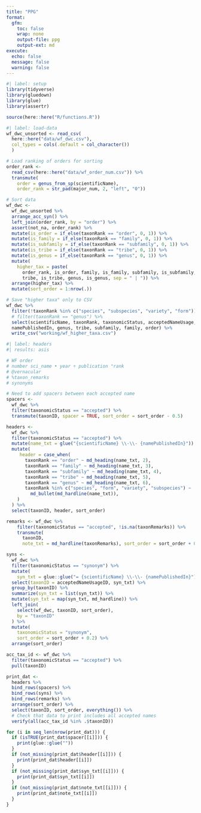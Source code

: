 ```yaml
---
title: "PPG"
format:
  gfm:
    toc: false
    wrap: none
    output-file: ppg
    output-ext: md
execute: 
  echo: false
  message: false
  warning: false
---
```


```r
#| label: setup
library(tidyverse)
library(gluedown)
library(glue)
library(assertr)

source(here::here("R/functions.R"))
```

```r
#| label: load-data
wf_dwc_unsorted <- read_csv(
  here::here("data/wf_dwc.csv"),
  col_types = cols(.default = col_character())
  )

# Load ranking of orders for sorting
order_rank <-
  read_csv(here::here("data/wf_order_num.csv")) %>%
  transmute(
    order = genus_from_sp(scientificName),
    order_rank = str_pad(major_num, 2, "left", "0"))

# Sort data
wf_dwc <-
  wf_dwc_unsorted %>%
  arrange_acc_syn() %>%
  left_join(order_rank, by = "order") %>%
  assert(not_na, order_rank) %>%
  mutate(is_order = if_else(taxonRank == "order", 0, 1)) %>%
  mutate(is_family = if_else(taxonRank == "family", 0, 1)) %>%
  mutate(is_subfamily = if_else(taxonRank == "subfamily", 0, 1)) %>%
  mutate(is_tribe = if_else(taxonRank == "tribe", 0, 1)) %>%
  mutate(is_genus = if_else(taxonRank == "genus", 0, 1)) %>%
  mutate(
    higher_tax = paste(
      order_rank, is_order, family, is_family, subfamily, is_subfamily, 
      tribe, is_tribe, genus, is_genus, sep = " | ")) %>%
  arrange(higher_tax) %>%
  mutate(sort_order = 1:nrow(.))

# Save "higher taxa" only to CSV
wf_dwc %>%
  filter(!taxonRank %in% c("species", "subspecies", "variety", "form")) %>%
  # filter(taxonRank == "genus") %>%
  select(scientificName, taxonRank, taxonomicStatus, acceptedNameUsage,
  namePublishedIn, genus, tribe, subfamily, family, order) %>%
  write_csv("working/wf_higher_taxa.csv")

```

```r
#| label: headers
#| results: asis

# WF order
# number sci_name • year ÷ publication °rank
# @vernacular
# %taxon_remarks
# synonyms 

# Need to add spacers between each accepted name
spacers <-
  wf_dwc %>%
  filter(taxonomicStatus == "accepted") %>%
  transmute(taxonID, spacer = TRUE, sort_order = sort_order - 0.5)

headers <-
  wf_dwc %>%
  filter(taxonomicStatus == "accepted") %>%
  mutate(name_txt = glue("{scientificName} \\-\\- {namePublishedIn}")) %>%
  mutate(
     header = case_when(
       taxonRank == "order" ~ md_heading(name_txt, 2),
       taxonRank == "family" ~ md_heading(name_txt, 3),
       taxonRank == "subfamily" ~ md_heading(name_txt, 4),
       taxonRank == "tribe" ~ md_heading(name_txt, 5),
       taxonRank == "genus" ~ md_heading(name_txt, 6),
       taxonRank %in% c("species", "form", "variety", "subspecies") ~
         md_bullet(md_hardline(name_txt)),
    )
  ) %>%
  select(taxonID, header, sort_order)

remarks <- wf_dwc %>%
    filter(taxonomicStatus == "accepted", !is.na(taxonRemarks)) %>%
    transmute(
      taxonID,
      note_txt = md_hardline(taxonRemarks), sort_order = sort_order + 0.1)

syns <-
  wf_dwc %>%
  filter(taxonomicStatus == "synonym") %>%
  mutate(
    syn_txt = glue::glue("= {scientificName} \\-\\- {namePublishedIn}")) %>%
  select(taxonID = acceptedNameUsageID, syn_txt) %>%
  group_by(taxonID) %>%
  summarize(syn_txt = list(syn_txt)) %>%
  mutate(syn_txt = map(syn_txt, md_hardline)) %>%
  left_join(
    select(wf_dwc, taxonID, sort_order),
    by = "taxonID"
  ) %>%
  mutate(
    taxonomicStatus = "synonym",
    sort_order = sort_order + 0.2) %>%
  arrange(sort_order)

acc_tax_id <- wf_dwc %>%
  filter(taxonomicStatus == "accepted") %>%
  pull(taxonID)

print_dat <-
  headers %>%
  bind_rows(spacers) %>%
  bind_rows(syns) %>%
  bind_rows(remarks) %>%
  arrange(sort_order) %>%
  select(taxonID, sort_order, everything()) %>%
  # Check that data to print includes all accepted names
  verify(all(acc_tax_id %in% .$taxonID))

for (i in seq_len(nrow(print_dat))) {
  if (isTRUE(print_dat$spacer[[i]])) {
    print(glue::glue(""))
  }
  if (not_missing(print_dat$header[[i]])) {
    print(print_dat$header[[i]])
  }
  if (not_missing(print_dat$syn_txt[[i]])) {
    print(print_dat$syn_txt[[i]])
  }
  if (not_missing(print_dat$note_txt[[i]])) {
    print(print_dat$note_txt[[i]])
  }
}
```
